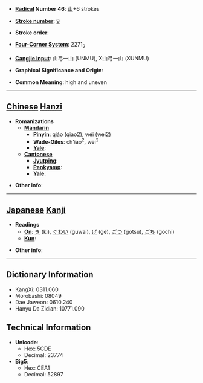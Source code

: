* '''[[Wiktionary:Chinese radical index| Radical]] Number 46''': [[Wiktionary:Chinese radical index 山|山]]+6 strokes

* '''[[Wiktionary:Chinese total strokes index|Stroke number]]''': [[Wiktionary:Chinese total strokes index 9|9]]

* '''Stroke order''': 

* '''[[Wiktionary:Chinese four corner index|Four-Corner System]]''': 2271<sub>2</sub>

* '''[[Wiktionary:Chinese Cangjie index|Cangjie input]]''': 山弓一山 (UNMU), X山弓一山 (XUNMU)

* '''Graphical Significance and Origin''': 

* '''Common Meaning''': high and uneven

----

== [[Chinese]] [[Hanzi]] ==

* '''Romanizations'''
** '''[[Mandarin]]'''
*** '''[[Pinyin]]''': qiáo (qiao2), wéi (wei2)
*** '''[[Wade-Giles]]''': ch'iao<sup>2</sup>, wei<sup>2</sup>
*** '''[[Yale]]''': 
** '''[[Cantonese]]'''
*** '''[[Jyutping]]''':
*** '''[[Penkyamp]]''': 
*** '''[[Yale]]''': 

* '''Other info''': 

----

== [[Japanese]] [[Kanji]] ==

* '''Readings'''
** '''[[On]]''': [[き]] (ki), [[ぐわい]] (guwai), [[げ]] (ge), [[ごつ]] (gotsu), [[ごち]] (gochi)
** '''[[Kun]]''': 

* '''Other info''':  

----

== Dictionary Information ==

* KangXi: 0311.060
* Morobashi: 08049
* Dae Jaweon: 0610.240
* Hanyu Da Zidian: 10771.090

== Technical Information ==

* '''Unicode''':
** Hex: 5CDE
** Decimal: 23774
* '''Big5''':
** Hex: CEA1
** Decimal: 52897